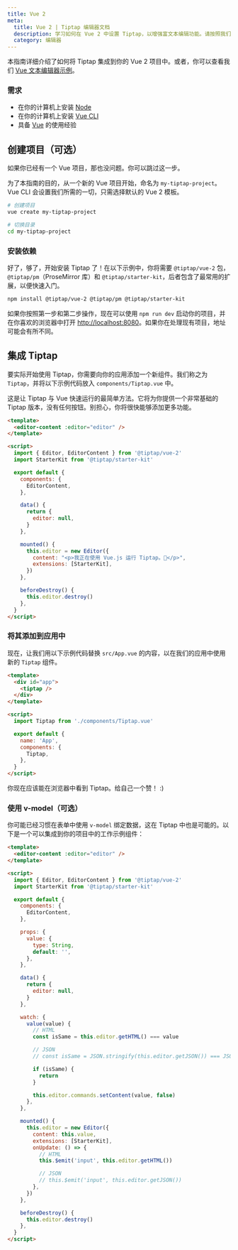 ```yaml
---
title: Vue 2
meta:
  title: Vue 2 | Tiptap 编辑器文档
  description: 学习如何在 Vue 2 中设置 Tiptap，以增强富文本编辑功能。请按照我们文档中的逐步指南操作！
  category: 编辑器
---
```


本指南详细介绍了如何将 Tiptap 集成到你的 Vue 2 项目中。或者，你可以查看我们 [Vue 文本编辑器示例](/examples/basics/default-text-editor)。

### 需求

- 在你的计算机上安装 [Node](https://nodejs.org/en/download/)
- 在你的计算机上安装 [Vue CLI](https://cli.vuejs.org/)
- 具备 [Vue](https://vuejs.org/v2/guide/#Getting-Started) 的使用经验

## 创建项目（可选）

如果你已经有一个 Vue 项目，那也没问题。你可以跳过这一步。

为了本指南的目的，从一个新的 Vue 项目开始，命名为 `my-tiptap-project`。Vue CLI 会设置我们所需的一切，只需选择默认的 Vue 2 模板。

```bash
# 创建项目
vue create my-tiptap-project

# 切换目录
cd my-tiptap-project
```

### 安装依赖

好了，够了，开始安装 Tiptap 了！在以下示例中，你将需要 `@tiptap/vue-2` 包，`@tiptap/pm`（ProseMirror 库）和 `@tiptap/starter-kit`，后者包含了最常用的扩展，以便快速入门。

```bash
npm install @tiptap/vue-2 @tiptap/pm @tiptap/starter-kit
```

如果你按照第一步和第二步操作，现在可以使用 `npm run dev` 启动你的项目，并在你喜欢的浏览器中打开 [http://localhost:8080](http://localhost:8080)。如果你在处理现有项目，地址可能会有所不同。

## 集成 Tiptap

要实际开始使用 Tiptap，你需要向你的应用添加一个新组件。我们称之为 `Tiptap`，并将以下示例代码放入 `components/Tiptap.vue` 中。

这是让 Tiptap 与 Vue 快速运行的最简单方法。它将为你提供一个非常基础的 Tiptap 版本，没有任何按钮。别担心，你将很快能够添加更多功能。

```html
<template>
  <editor-content :editor="editor" />
</template>

<script>
  import { Editor, EditorContent } from '@tiptap/vue-2'
  import StarterKit from '@tiptap/starter-kit'

  export default {
    components: {
      EditorContent,
    },

    data() {
      return {
        editor: null,
      }
    },

    mounted() {
      this.editor = new Editor({
        content: "<p>我正在使用 Vue.js 运行 Tiptap。🎉</p>",
        extensions: [StarterKit],
      })
    },

    beforeDestroy() {
      this.editor.destroy()
    },
  }
</script>
```

### 将其添加到应用中

现在，让我们用以下示例代码替换 `src/App.vue` 的内容，以在我们的应用中使用新的 `Tiptap` 组件。

```html
<template>
  <div id="app">
    <tiptap />
  </div>
</template>

<script>
  import Tiptap from './components/Tiptap.vue'

  export default {
    name: 'App',
    components: {
      Tiptap,
    },
  }
</script>
```

你现在应该能在浏览器中看到 Tiptap。给自己一个赞！ :)

### 使用 v-model（可选）

你可能已经习惯在表单中使用 `v-model` 绑定数据，这在 Tiptap 中也是可能的。以下是一个可以集成到你的项目中的工作示例组件：

```html
<template>
  <editor-content :editor="editor" />
</template>

<script>
  import { Editor, EditorContent } from '@tiptap/vue-2'
  import StarterKit from '@tiptap/starter-kit'

  export default {
    components: {
      EditorContent,
    },

    props: {
      value: {
        type: String,
        default: '',
      },
    },

    data() {
      return {
        editor: null,
      }
    },

    watch: {
      value(value) {
        // HTML
        const isSame = this.editor.getHTML() === value

        // JSON
        // const isSame = JSON.stringify(this.editor.getJSON()) === JSON.stringify(value)

        if (isSame) {
          return
        }

        this.editor.commands.setContent(value, false)
      },
    },

    mounted() {
      this.editor = new Editor({
        content: this.value,
        extensions: [StarterKit],
        onUpdate: () => {
          // HTML
          this.$emit('input', this.editor.getHTML())

          // JSON
          // this.$emit('input', this.editor.getJSON())
        },
      })
    },

    beforeDestroy() {
      this.editor.destroy()
    },
  }
</script>
```